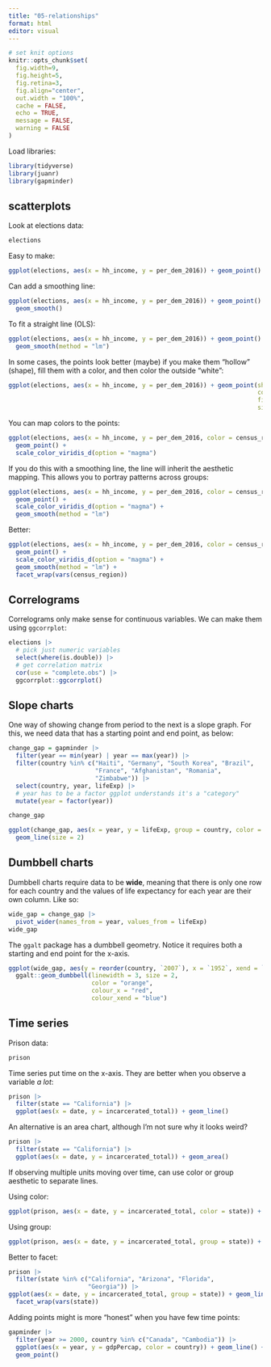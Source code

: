 ```yaml
---
title: "05-relationships"
format: html
editor: visual
---
```


```r
# set knit options
knitr::opts_chunk$set(
  fig.width=9, 
  fig.height=5, 
  fig.retina=3,
  fig.align="center",
  out.width = "100%",
  cache = FALSE,
  echo = TRUE,
  message = FALSE, 
  warning = FALSE
)

```

Load libraries:

```r
library(tidyverse)
library(juanr)
library(gapminder)
```

## scatterplots

Look at elections data:

```r
elections
```

Easy to make:

```r
ggplot(elections, aes(x = hh_income, y = per_dem_2016)) + geom_point()
```

Can add a smoothing line:

```r
ggplot(elections, aes(x = hh_income, y = per_dem_2016)) + geom_point() + 
  geom_smooth()
```

To fit a straight line (OLS):

```r
ggplot(elections, aes(x = hh_income, y = per_dem_2016)) + geom_point() + 
  geom_smooth(method = "lm")
```

In some cases, the points look better (maybe) if you make them "hollow" (shape), fill them with a color, and then color the outside "white":

```r
ggplot(elections, aes(x = hh_income, y = per_dem_2016)) + geom_point(shape = 21, 
                                                                     color = "white",
                                                                     fill = "black",
                                                                     size = 3)
```

You can map colors to the points:

```r
ggplot(elections, aes(x = hh_income, y = per_dem_2016, color = census_region)) + 
  geom_point() + 
  scale_color_viridis_d(option = "magma")
```

If you do this with a smoothing line, the line will inherit the aesthetic mapping. This allows you to portray patterns across groups:

```r
ggplot(elections, aes(x = hh_income, y = per_dem_2016, color = census_region)) + 
  geom_point() + 
  scale_color_viridis_d(option = "magma") + 
  geom_smooth(method = "lm")
```

Better:

```r
ggplot(elections, aes(x = hh_income, y = per_dem_2016, color = census_region)) + 
  geom_point() + 
  scale_color_viridis_d(option = "magma") + 
  geom_smooth(method = "lm") +
  facet_wrap(vars(census_region))
```

## Correlograms

Correlograms only make sense for continuous variables. We can make them using `ggcorrplot`:

```r
elections |> 
  # pick just numeric variables
  select(where(is.double)) |> 
  # get correlation matrix
  cor(use = "complete.obs") |> 
  ggcorrplot::ggcorrplot()
```

## Slope charts

One way of showing change from period to the next is a slope graph. For this, we need data that has a starting point and end point, as below:

```r
change_gap = gapminder |>
  filter(year == min(year) | year == max(year)) |>
  filter(country %in% c("Haiti", "Germany", "South Korea", "Brazil",
                        "France", "Afghanistan", "Romania", 
                        "Zimbabwe")) |>
  select(country, year, lifeExp) |>
  # year has to be a factor ggplot understands it's a "category"
  mutate(year = factor(year))

change_gap
```

```r
ggplot(change_gap, aes(x = year, y = lifeExp, group = country, color = country)) +
  geom_line(size = 2)
```

## Dumbbell charts

Dumbbell charts require data to be **wide**, meaning that there is only one row for each country and the values of life expectancy for each year are their own column. Like so:

```r
wide_gap = change_gap |>
  pivot_wider(names_from = year, values_from = lifeExp)
wide_gap
```

The `ggalt` package has a dumbbell geometry. Notice it requires both a starting and end point for the x-axis.

```r
ggplot(wide_gap, aes(y = reorder(country, `2007`), x = `1952`, xend = `2007`)) +
  ggalt::geom_dumbbell(linewidth = 3, size = 2, 
                       color = "orange",
                       colour_x = "red", 
                       colour_xend = "blue")
```

## Time series

Prison data:

```r
prison
```

Time series put time on the x-axis. They are better when you observe a variable *a lot*:

```r
prison |> 
  filter(state == "California") |> 
  ggplot(aes(x = date, y = incarcerated_total)) + geom_line()
```

An alternative is an area chart, although I'm not sure why it looks weird?

```r
prison |> 
  filter(state == "California") |> 
  ggplot(aes(x = date, y = incarcerated_total)) + geom_area()
```

If observing multiple units moving over time, can use color or group aesthetic to separate lines.

Using color:

```r

ggplot(prison, aes(x = date, y = incarcerated_total, color = state)) + geom_line()
```

Using group:

```r

ggplot(prison, aes(x = date, y = incarcerated_total, group = state)) + geom_line()
```

Better to facet:

```r
prison |> 
  filter(state %in% c("California", "Arizona", "Florida", 
                      "Georgia")) |> 
ggplot(aes(x = date, y = incarcerated_total, group = state)) + geom_line() + 
  facet_wrap(vars(state))
```

Adding points might is more "honest" when you have few time points:

```r
gapminder |> 
  filter(year >= 2000, country %in% c("Canada", "Cambodia")) |> 
  ggplot(aes(x = year, y = gdpPercap, color = country)) + geom_line() + 
  geom_point()
```
